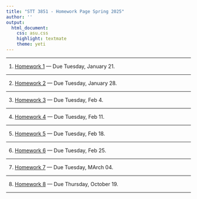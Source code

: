 ```yaml
---
title: "STT 3851 - Homework Page Spring 2025"
author: ''
output:
  html_document:
    css: asu.css
    highlight: textmate
    theme: yeti
---
```


***

1) [Homework 1](..\Homework\HW1chapter1F2022.pdf) --- Due Tuesday, January 21.

***



2) [Homework 2](..\Homework\HW2chapter2F2022.pdf) --- Due Tuesday, January 28. 

***



3) [Homework 3](..\Homework\HW3chapter2F2022.pdf) --- Due Tuesday, Feb 4. 


***


4) [Homework 4](..\Homework\HW4chapter2F2022.pdf) --- Due Tuesday, Feb 11. 

***


5) [Homework 5](..\Homework\HW5chapter3F2022.pdf) --- Due Tuesday, Feb 18. 

***



6) [Homework 6](..\Homework\HW6chapter3F2022.pdf) --- Due Tuesday, Feb 25. 
 

***


7) [Homework 7](..\Homework\HW7chapter3F2022.pdf) --- Due Tuesday, MArch 04. 

***


8) [Homework 8](..\Homework\HW8chapter3F2022.pdf) --- Due Thursday, October 19. 

***
<!--

9) [Homework 9](..\Homework\HW9chapter5F2022.pdf) --- Due Thursday, October 31. 

***


10) [Homework 10](..\Homework\HW10chapter6F2022.pdf) --- Due Thursday, November 21 

***

-->
